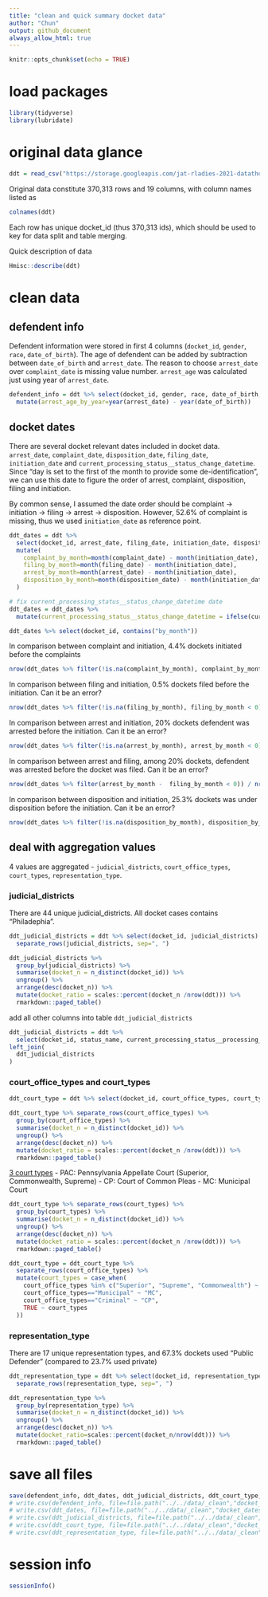 ```yaml
---
title: "clean and quick summary docket data"
author: "Chun"
output: github_document
always_allow_html: true
---
```


```r
knitr::opts_chunk$set(echo = TRUE)
```

# load packages
```r
library(tidyverse)
library(lubridate)
```

# original data glance

```r
ddt = read_csv("https://storage.googleapis.com/jat-rladies-2021-datathon/defendant_docket_details.csv")
```

Original data constitute 370,313 rows and 19 columns, with column names listed as

```r
colnames(ddt)
```

Each row has unique docket_id (thus 370,313 ids), which should be used to key for data split and table merging.

Quick description of data

```r
Hmisc::describe(ddt)
```


# clean data

## defendent info

Defendent information were stored in first 4 columns (`docket_id`, `gender`, `race`, `date_of_birth`). The age of defendent can be added by subtraction between `date_of_birth` and `arrest_date`. The reason to choose `arrest_date` over `complaint_date` is missing value number. `arrest_age` was calculated just using year of `arrest_date`. 

```r
defendent_info = ddt %>% select(docket_id, gender, race, date_of_birth, arrest_date) %>% 
  mutate(arrest_age_by_year=year(arrest_date) - year(date_of_birth))
```


## docket dates
There are several docket relevant dates included in docket data. `arrest_date`, `complaint_date`, `disposition_date`, `filing_date`, `initiation_date` and `current_processing_status__status_change_datetime`. Since "day is set to the first of the month to provide some de-identification", we can use this date to figure the order of arrest, complaint, disposition, filing and initiation. 

By common sense, I assumed the date order should be complaint -> initiation -> filing -> arrest -> disposition. However, 52.6% of complaint is missing, thus we used `initiation_date` as reference point.

```r
ddt_dates = ddt %>% 
  select(docket_id, arrest_date, filing_date, initiation_date, disposition_date, filing_date, complaint_date, current_processing_status__status_change_datetime) %>% 
  mutate(
    complaint_by_month=month(complaint_date) - month(initiation_date),
    filing_by_month=month(filing_date) - month(initiation_date), 
    arrest_by_month=month(arrest_date) - month(initiation_date),
    disposition_by_month=month(disposition_date) - month(initiation_date),
  )

# fix current_processing_status__status_change_datetime date
ddt_dates = ddt_dates %>% 
  mutate(current_processing_status__status_change_datetime = ifelse(current_processing_status__status_change_datetime==ymd("0001-01-01"), NA, current_processing_status__status_change_datetime))

ddt_dates %>% select(docket_id, contains("by_month"))

```

In comparison between complaint and initiation, 4.4% dockets initiated before the complaints
```r
nrow(ddt_dates %>% filter(!is.na(complaint_by_month), complaint_by_month > 0)) / nrow(ddt_dates)
```

In comparison between filing and initiation, 0.5% dockets filed before the initiation. Can it be an error?
```r
nrow(ddt_dates %>% filter(!is.na(filing_by_month), filing_by_month < 0)) / nrow(ddt_dates)
```

In comparison between arrest and initiation, 20% dockets defendent was arrested before the initiation. Can it be an error?

```r
nrow(ddt_dates %>% filter(!is.na(arrest_by_month), arrest_by_month < 0)) / nrow(ddt_dates)
```

In comparison between arrest and filing, among 20% dockets, defendent was arrested before the docket was filed. Can it be an error?

```r
nrow(ddt_dates %>% filter(arrest_by_month -  filing_by_month < 0)) / nrow(ddt_dates)
```


In comparison between disposition and initiation, 25.3% dockets was under disposition before the initiation. Can it be an error?

```r
nrow(ddt_dates %>% filter(!is.na(disposition_by_month), disposition_by_month < 0)) / nrow(ddt_dates)
```

## deal with aggregation values

4 values are aggregated - `judicial_districts`, `court_office_types`, `court_types`, `representation_type`. 

### judicial_districts
There are 44 unique judicial_districts. All docket cases contains "Philadephia".

```r
ddt_judicial_districts = ddt %>% select(docket_id, judicial_districts) %>% 
  separate_rows(judicial_districts, sep=", ")
```


```r
ddt_judicial_districts %>% 
  group_by(judicial_districts) %>% 
  summarise(docket_n = n_distinct(docket_id)) %>% 
  ungroup() %>% 
  arrange(desc(docket_n)) %>% 
  mutate(docket_ratio = scales::percent(docket_n /nrow(ddt))) %>% 
  rmarkdown::paged_table()
```

add all other columns into table `ddt_judicial_districts`

```r
ddt_judicial_districts = ddt %>% 
  select(docket_id, status_name, current_processing_status__processing_status, court_office__court__display_name, municipality__name, municipality__county__name) %>% 
left_join(
  ddt_judicial_districts
)

```

### court_office_types and court_types


```r
ddt_court_type = ddt %>% select(docket_id, court_office_types, court_types)
```


```r
ddt_court_type %>% separate_rows(court_office_types) %>% 
  group_by(court_office_types) %>% 
  summarise(docket_n = n_distinct(docket_id)) %>% 
  ungroup() %>% 
  arrange(desc(docket_n)) %>% 
  mutate(docket_ratio = scales::percent(docket_n /nrow(ddt))) %>% 
  rmarkdown::paged_table()
```

[3 court types](https://github.com/rjake/2021_datathon/blob/meredith-defendant-clean/data/data_description.md#court-type) 
- PAC: Pennsylvania Appellate Court (Superior, Commonwealth, Supreme)
- CP: Court of Common Pleas
- MC: Municipal Court

```r
ddt_court_type %>% separate_rows(court_types) %>% 
  group_by(court_types) %>% 
  summarise(docket_n = n_distinct(docket_id)) %>% 
  ungroup() %>% 
  arrange(desc(docket_n)) %>% 
  mutate(docket_ratio = scales::percent(docket_n /nrow(ddt))) %>% 
  rmarkdown::paged_table()
```

```r
ddt_court_type = ddt_court_type %>% 
  separate_rows(court_office_types) %>% 
  mutate(court_types = case_when(
    court_office_types %in% c("Superior", "Supreme", "Commonwealth") ~ "PAC",
    court_office_types=="Municipal" ~ "MC",
    court_office_types=="Criminal" ~ "CP",
    TRUE ~ court_types
  ))
```

### representation_type

There are 17 unique representation types, and 67.3% dockets used "Public Defender" (compared to 23.7% used private)
```r
ddt_representation_type = ddt %>% select(docket_id, representation_type) %>% 
  separate_rows(representation_type, sep=", ")
```

```r
ddt_representation_type %>% 
  group_by(representation_type) %>% 
  summarise(docket_n = n_distinct(docket_id)) %>% 
  ungroup() %>% 
  arrange(desc(docket_n)) %>% 
  mutate(docket_ratio=scales::percent(docket_n/nrow(ddt))) %>% 
  rmarkdown::paged_table()
```


# save all files
```r
save(defendent_info, ddt_dates, ddt_judicial_districts, ddt_court_type, ddt_representation_type, file="ddt_tables.Rdata")
# write.csv(defendent_info, file=file.path("../../data/_clean","docket_defendent.csv"), row.names=F)
# write.csv(ddt_dates, file=file.path("../../data/_clean","docket_dates.csv"), row.names=F)
# write.csv(ddt_judicial_districts, file=file.path("../../data/_clean","docket_judicialDistricts.csv"), row.names=F)
# write.csv(ddt_court_type, file=file.path("../../data/_clean","docket_courtType.csv"), row.names=F)
# write.csv(ddt_representation_type, file=file.path("../../data/_clean","docket_representationType.csv"), row.names=F)
```

# session info
```r
sessionInfo()
```

